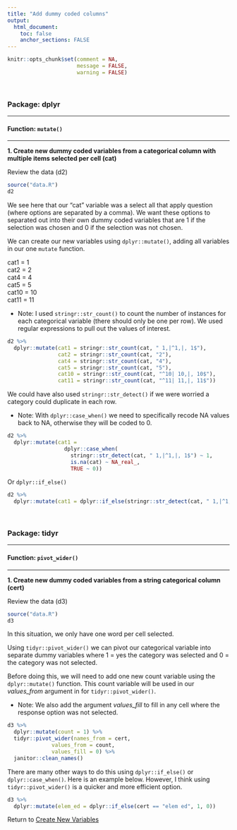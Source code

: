 ```yaml
---
title: "Add dummy coded columns"
output: 
  html_document:
    toc: false
    anchor_sections: FALSE
---
```


```r
knitr::opts_chunk$set(comment = NA,
                      message = FALSE,
                      warning = FALSE)
```

<br>

### Package: dplyr

---

#### Function: `mutate()`

---


**1\. Create new dummy coded variables from a categorical column with multiple items selected per cell (cat)**

Review the data (d2)

```r

source("data.R")
d2

```

We see here that our "cat" variable was a select all that apply question (where options are separated by a comma). We want these options to separated out into their own dummy coded variables that are 1 if the selection was chosen and 0 if the selection was not chosen.

We can create our new variables using `dplyr::mutate()`, adding all variables in our one `mutate` function.

cat1 = 1  
cat2 = 2  
cat4 = 4  
cat5 = 5  
cat10 = 10  
cat11 = 11  

* Note: I used `stringr::str_count()` to count the number of instances for each categorical variable (there should only be one per row). We used regular expressions to pull out the values of interest.

```r

d2 %>%
  dplyr::mutate(cat1 = stringr::str_count(cat, " 1,|^1,|, 1$"),
                cat2 = stringr::str_count(cat, "2"),
                cat4 = stringr::str_count(cat, "4"),
                cat5 = stringr::str_count(cat, "5"),
                cat10 = stringr::str_count(cat, "^10| 10,|, 10$"),
                cat11 = stringr::str_count(cat, "^11| 11,|, 11$"))

```

We could have also used `stringr::str_detect()` if we were worried a category could duplicate in each row. 

* Note: With `dplyr::case_when()` we need to specifically recode NA values back to NA, otherwise they will be coded to 0.

```r

d2 %>%
  dplyr::mutate(cat1 = 
                  dplyr::case_when(
                    stringr::str_detect(cat, " 1,|^1,|, 1$") ~ 1,
                    is.na(cat) ~ NA_real_,
                    TRUE ~ 0))

```

Or `dplyr::if_else()`

```r

d2 %>%
  dplyr::mutate(cat1 = dplyr::if_else(stringr::str_detect(cat, " 1,|^1,|, 1$"), 1, 0))

```

<br>

### Package: tidyr

---

#### Function: `pivot_wider()`

---

**1\. Create new dummy coded variables from a string categorical column (cert)**

Review the data (d3)

```r

source("data.R")
d3

```

In this situation, we only have one word per cell selected.

Using `tidyr::pivot_wider()` we can pivot our categorical variable into separate dummy variables where 1 = yes the category was selected and 0 = the category was not selected.

Before doing this, we will need to add one new count variable using the `dplyr::mutate()` function. This count variable will be used in our *values_from* argument in for `tidyr::pivot_wider()`.

* Note: We also add the argument *values_fill* to fill in any cell where the response option was not selected. 

```r

d3 %>%
  dplyr::mutate(count = 1) %>%
  tidyr::pivot_wider(names_from = cert,
              values_from = count,
              values_fill = 0) %>%
  janitor::clean_names()

```

There are many other ways to do this using `dplyr::if_else()` or `dplyr::case_when()`. Here is an example below. However, I think using `tidyr::pivot_wider()` is a quicker and more efficient option.

```r

d3 %>%
  dplyr::mutate(elem_ed = dplyr::if_else(cert == "elem ed", 1, 0))

```

Return to [Create New Variables](https://github.com/Cghlewis/data-wrangling-functions/wiki/Create New Variables)
